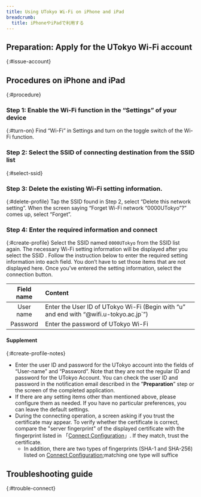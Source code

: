 ```yaml
---
title: Using UTokyo Wi-Fi on iPhone and iPad
breadcrumb:
  title: iPhoneやiPadで利用する
---
```



<Mfa100 />

<Intro kindOfTerminal="iPhones and iPads" confirmedTerminal="（iPhoneSE (2nd generation) with iOS 16.5））"/>

##  Preparation: Apply for the UTokyo Wi-Fi account
{:#issue-account}
<IssueAccount />

## Procedures on iPhone and iPad
{:#procedure}
### Step 1: Enable the Wi-Fi function in the “Settings” of your device
{:#turn-on}
Find “Wi-Fi” in Settings and turn on the toggle switch of the Wi-Fi function.

### Step 2: Select the SSID of connecting destination from the SSID list
{:#select-ssid}
<SelectSsid  userIdField="user-name"/>

### Step 3: Delete the existing Wi-Fi setting information.
{:#delete-profile}
<DeleteProfile  userIdField="user-name"/>
Tap the SSID found in Step 2, select “Delete this network setting”. When the screen saying “Forget Wi-Fi network “0000UTokyo”?” comes up, select “Forget”.

### Step 4: Enter the required information and connect
{:#create-profile}
Select the SSID named `0000UTokyo` from the SSID list again.
The necessary Wi-Fi setting information will be displayed after you select the SSID . Follow the instruction below to enter the required setting information into each field. You don’t have to set those items that are not displayed here. Once you’ve entered the setting information, select the connection button.

| Field name     | Content     |
| :-----------: | :------------------- |
| User name       | Enter the User ID of UTokyo Wi-Fi (Begin with “u” and end with “@wifi.u-tokyo.ac.jp`”) |
| Password       | Enter the password of UTokyo Wi-Fi     |

#### Supplement
{:#create-profile-notes}
* Enter the user ID and password for the UTokyo account into the fields of “User-name” and “Password”. Note that they are not the regular ID and password for the UTokyo Account. You can check the user ID and password in the notification email described in the ”**Preparation**” step or the screen of the completed application.
* If there are any setting items other than mentioned above, please configure them as needed. If you have no particular preferences, you can leave the default settings.
* During the connecting operation, a screen asking if you trust the certificate may appear. To verify whether the certificate is correct, compare the "server fingerprint" of the displayed certificate with the fingerprint listed in 「[Connect Configuration](/utokyo_wifi/#connect-configuration)」. If they match, trust the certificate.
    * In addition, there are two types of fingerprints (SHA-1 and SHA-256) listed on [Connect Configuration](/utokyo_wifi/#connect-configuration);matching one type will suffice

## Troubleshooting guide
{:#trouble-connect}
<TroubleConnect />
